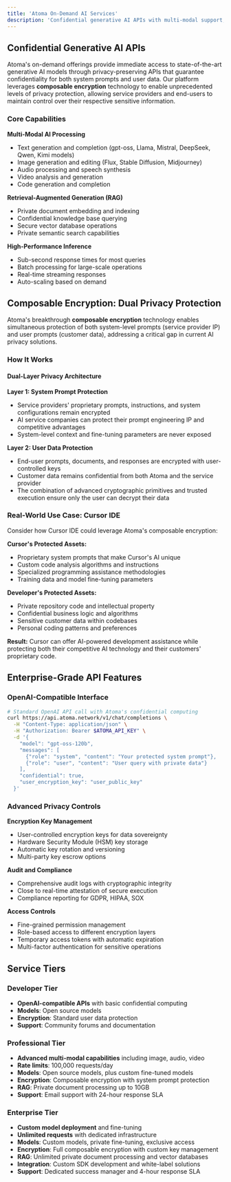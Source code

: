 ```yaml
---
title: 'Atoma On-Demand AI Services'
description: 'Confidential generative AI APIs with multi-modal support, RAG capabilities, and composable encryption for enterprise-grade privacy'
---
```


## Confidential Generative AI APIs

Atoma's on-demand offerings provide immediate access to state-of-the-art generative AI models through privacy-preserving APIs that guarantee confidentiality for both system prompts and user data. Our platform leverages **composable encryption** technology to enable unprecedented levels of privacy protection, allowing service providers and end-users to maintain control over their respective sensitive information.

### Core Capabilities

**Multi-Modal AI Processing**
- Text generation and completion (gpt-oss, Llama, Mistral, DeepSeek, Qwen, Kimi models)
- Image generation and editing (Flux, Stable Diffusion, Midjourney)
- Audio processing and speech synthesis
- Video analysis and generation
- Code generation and completion

**Retrieval-Augmented Generation (RAG)**
- Private document embedding and indexing
- Confidential knowledge base querying
- Secure vector database operations
- Private semantic search capabilities

**High-Performance Inference**
- Sub-second response times for most queries
- Batch processing for large-scale operations
- Real-time streaming responses
- Auto-scaling based on demand

## Composable Encryption: Dual Privacy Protection

Atoma's breakthrough **composable encryption** technology enables simultaneous protection of both system-level prompts (service provider IP) and user prompts (customer data), addressing a critical gap in current AI privacy solutions.

### How It Works

<div className="bg-gray-50 dark:bg-gray-900 p-6 rounded-lg border">
  <h4 className="text-lg font-semibold mb-4">Dual-Layer Privacy Architecture</h4>
  
  **Layer 1: System Prompt Protection**
  - Service providers' proprietary prompts, instructions, and system configurations remain encrypted
  - AI service companies can protect their prompt engineering IP and competitive advantages
  - System-level context and fine-tuning parameters are never exposed

  **Layer 2: User Data Protection**  
  - End-user prompts, documents, and responses are encrypted with user-controlled keys
  - Customer data remains confidential from both Atoma and the service provider
  - The combination of advanced cryptographic primitives and trusted execution ensure only the user can decrypt their data
</div>

### Real-World Use Case: Cursor IDE

Consider how Cursor IDE could leverage Atoma's composable encryption:

**Cursor's Protected Assets:**
- Proprietary system prompts that make Cursor's AI unique
- Custom code analysis algorithms and instructions
- Specialized programming assistance methodologies
- Training data and model fine-tuning parameters

**Developer's Protected Assets:**
- Private repository code and intellectual property
- Confidential business logic and algorithms
- Sensitive customer data within codebases
- Personal coding patterns and preferences

**Result:** Cursor can offer AI-powered development assistance while protecting both their competitive AI technology and their customers' proprietary code.

## Enterprise-Grade API Features

### OpenAI-Compatible Interface

```bash
# Standard OpenAI API call with Atoma's confidential computing
curl https://api.atoma.network/v1/chat/completions \
  -H "Content-Type: application/json" \
  -H "Authorization: Bearer $ATOMA_API_KEY" \
  -d '{
    "model": "gpt-oss-120b",
    "messages": [
      {"role": "system", "content": "Your protected system prompt"},
      {"role": "user", "content": "User query with private data"}
    ],
    "confidential": true,
    "user_encryption_key": "user_public_key"
  }'
```

### Advanced Privacy Controls

**Encryption Key Management**
- User-controlled encryption keys for data sovereignty
- Hardware Security Module (HSM) key storage
- Automatic key rotation and versioning
- Multi-party key escrow options

**Audit and Compliance**
- Comprehensive audit logs with cryptographic integrity
- Close to real-time attestation of secure execution
- Compliance reporting for GDPR, HIPAA, SOX

**Access Controls**
- Fine-grained permission management
- Role-based access to different encryption layers
- Temporary access tokens with automatic expiration
- Multi-factor authentication for sensitive operations

## Service Tiers

### Developer Tier
- **OpenAI-compatible APIs** with basic confidential computing
- **Models**: Open source models
- **Encryption**: Standard user data protection
- **Support**: Community forums and documentation

### Professional Tier  
- **Advanced multi-modal capabilities** including image, audio, video
- **Rate limits**: 100,000 requests/day
- **Models**: Open source models, plus custom fine-tuned models
- **Encryption**: Composable encryption with system prompt protection
- **RAG**: Private document processing up to 10GB
- **Support**: Email support with 24-hour response SLA

### Enterprise Tier
- **Custom model deployment** and fine-tuning
- **Unlimited requests** with dedicated infrastructure
- **Models**: Custom models, private fine-tuning, exclusive access
- **Encryption**: Full composable encryption with custom key management
- **RAG**: Unlimited private document processing and vector databases
- **Integration**: Custom SDK development and white-label solutions
- **Support**: Dedicated success manager and 4-hour response SLA
